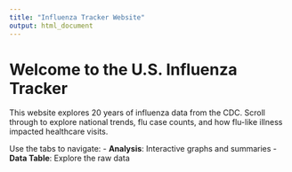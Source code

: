 ```yaml
---
title: "Influenza Tracker Website"
output: html_document
---
```


# Welcome to the U.S. Influenza Tracker

This website explores 20 years of influenza data from the CDC. Scroll through to explore national trends, flu case counts, and how flu-like illness impacted healthcare visits.

Use the tabs to navigate:
- **Analysis**: Interactive graphs and summaries
- **Data Table**: Explore the raw data


